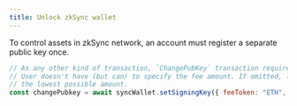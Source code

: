 ```yaml
---
title: Unlock zkSync wallet
---
```


To control assets in zkSync network, an account must register a separate public key once.

```js
// As any other kind of transaction, `ChangePubKey` transaction requires fee.
// User doesn't have (but can) to specify the fee amount. If omitted, library will query zkSync node for
// the lowest possible amount.
const changePubkey = await syncWallet.setSigningKey({ feeToken: "ETH", ethAuthType: "ECDSA" });
```
